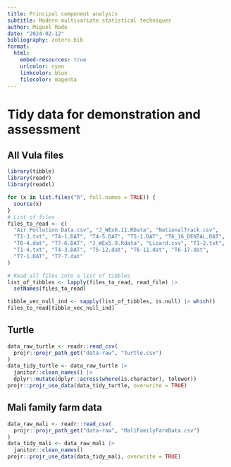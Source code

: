 ```yaml
---
title: Principal component analysis
subtitle: Modern multivariate statistical techniques
author: Miguel Rodo
date: "2024-02-12"
bibliography: zotero.bib
format:
  html:
    embed-resources: true
    urlcolor: cyan
    linkcolor: blue
    filecolor: magenta
---
```


# Tidy data for demonstration and assessment

## All Vula files

```r
library(tibble)
library(readr)
library(readxl)

for (x in list.files("R", full.names = TRUE)) {
  source(x)
}
# List of files
files_to_read <- c(
  "Air Pollution Data.csv", "J_WEx6.11.RData", "NationalTrack.csv",
  "T1-3.txt", "T4-1.DAT", "T4-5.DAT", "T5-1.DAT", "T6_16_DENTAL.DAT",
  "T6-4.dat", "T7-6.DAT", "J_WEx5.9.Rdata", "Lizard.csv", "T1-2.txt",
  "T1-4.txt", "T4-3.DAT", "T5-12.dat", "T6-11.dat", "T6-17.dat",
  "T7-1.DAT", "T7-7.dat"
)

# Read all files into a list of tibbles
list_of_tibbles <- lapply(files_to_read, read_file) |>
  setNames(files_to_read)

tibble_vec_null_ind <- sapply(list_of_tibbles, is.null) |> which()
files_to_read[tibble_vec_null_ind]
```

## Turtle

```r
data_raw_turtle <- readr::read_csv(
  projr::projr_path_get("data-raw", "turtle.csv")
)
data_tidy_turtle <- data_raw_turtle |>
  janitor::clean_names() |>
  dplyr::mutate(dplyr::across(where(is.character), tolower))
projr::projr_use_data(data_tidy_turtle, overwrite = TRUE)
```

## Mali family farm data

```r
data_raw_mali <- readr::read_csv(
  projr::projr_path_get("data-raw", "MaliFamilyFarmData.csv")
)
data_tidy_mali <- data_raw_mali |>
  janitor::clean_names()
projr::projr_use_data(data_tidy_mali, overwrite = TRUE)
```

